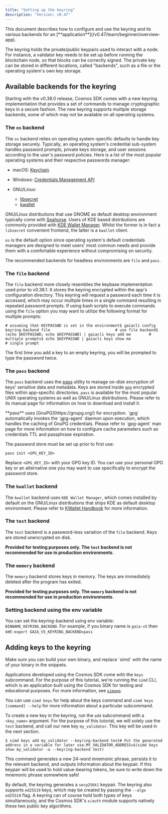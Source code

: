 ```yaml
---
title: "Setting up the keyring"
description: "Version: v0.47"
---
```


<Note>
  This document describes how to configure and use the keyring and its various backends for an [**application**](/v0.47/learn/beginner/overview-app).
</Note>

The keyring holds the private/public keypairs used to interact with a node. For instance, a validator key needs to be set up before running the blockchain node, so that blocks can be correctly signed. The private key can be stored in different locations, called "backends", such as a file or the operating system's own key storage.

## Available backends for the keyring[​](#available-backends-for-the-keyring "Direct link to Available backends for the keyring")

Starting with the v0.38.0 release, Cosmos SDK comes with a new keyring implementation that provides a set of commands to manage cryptographic keys in a secure fashion. The new keyring supports multiple storage backends, some of which may not be available on all operating systems.

### The `os` backend[​](#the-os-backend "Direct link to the-os-backend")

The `os` backend relies on operating system-specific defaults to handle key storage securely. Typically, an operating system's credential sub-system handles password prompts, private keys storage, and user sessions according to the user's password policies. Here is a list of the most popular operating systems and their respective passwords manager:

* macOS: [Keychain](https://support.apple.com/en-gb/guide/keychain-access/welcome/mac)

* Windows: [Credentials Management API](https://docs.microsoft.com/en-us/windows/win32/secauthn/credentials-management)

* GNU/Linux:

  * [libsecret](https://gitlab.gnome.org/GNOME/libsecret)
  * [kwallet](https://api.kde.org/frameworks/kwallet/html/index.html)

GNU/Linux distributions that use GNOME as default desktop environment typically come with [Seahorse](https://wiki.gnome.org/Apps/Seahorse). Users of KDE based distributions are commonly provided with [KDE Wallet Manager](https://userbase.kde.org/KDE_Wallet_Manager). Whilst the former is in fact a `libsecret` convenient frontend, the latter is a `kwallet` client.

`os` is the default option since operating system's default credentials managers are designed to meet users' most common needs and provide them with a comfortable experience without compromising on security.

The recommended backends for headless environments are `file` and `pass`.

### The `file` backend[​](#the-file-backend "Direct link to the-file-backend")

The `file` backend more closely resembles the keybase implementation used prior to v0.38.1. It stores the keyring encrypted within the app's configuration directory. This keyring will request a password each time it is accessed, which may occur multiple times in a single command resulting in repeated password prompts. If using bash scripts to execute commands using the `file` option you may want to utilize the following format for multiple prompts:

```
# assuming that KEYPASSWD is set in the environment$ gaiacli config keyring-backend file                             # use file backend$ (echo $KEYPASSWD; echo $KEYPASSWD) | gaiacli keys add me        # multiple prompts$ echo $KEYPASSWD | gaiacli keys show me                          # single prompt
```

<Check>
  The first time you add a key to an empty keyring, you will be prompted to type the password twice.
</Check>

### The `pass` backend[​](#the-pass-backend "Direct link to the-pass-backend")

The `pass` backend uses the [pass](https://www.passwordstore.org/) utility to manage on-disk encryption of keys' sensitive data and metadata. Keys are stored inside `gpg` encrypted files within app-specific directories. `pass` is available for the most popular UNIX operating systems as well as GNU/Linux distributions. Please refer to its manual page for information on how to download and install it.

<Check>
  **pass** uses [GnuPG](https://gnupg.org/) for encryption. `gpg` automatically invokes the `gpg-agent` daemon upon execution, which handles the caching of GnuPG credentials. Please refer to `gpg-agent` man page for more information on how to configure cache parameters such as credentials TTL and passphrase expiration.
</Check>

The password store must be set up prior to first use:

```
pass init <GPG_KEY_ID>
```

Replace `<GPG_KEY_ID>` with your GPG key ID. You can use your personal GPG key or an alternative one you may want to use specifically to encrypt the password store.

### The `kwallet` backend[​](#the-kwallet-backend "Direct link to the-kwallet-backend")

The `kwallet` backend uses `KDE Wallet Manager`, which comes installed by default on the GNU/Linux distributions that ships KDE as default desktop environment. Please refer to [KWallet Handbook](https://docs.kde.org/stable5/en/kdeutils/kwallet5/index.html) for more information.

### The `test` backend[​](#the-test-backend "Direct link to the-test-backend")

The `test` backend is a password-less variation of the `file` backend. Keys are stored unencrypted on disk.

**Provided for testing purposes only. The `test` backend is not recommended for use in production environments**.

### The `memory` backend[​](#the-memory-backend "Direct link to the-memory-backend")

The `memory` backend stores keys in memory. The keys are immediately deleted after the program has exited.

**Provided for testing purposes only. The `memory` backend is not recommended for use in production environments**.

### Setting backend using the env variable[​](#setting-backend-using-the-env-variable "Direct link to Setting backend using the env variable")

You can set the keyring-backend using env variable: `BINNAME_KEYRING_BACKEND`. For example, if you binary name is `gaia-v5` then set: `export GAIA_V5_KEYRING_BACKEND=pass`

## Adding keys to the keyring[​](#adding-keys-to-the-keyring "Direct link to Adding keys to the keyring")

<Warning>
  Make sure you can build your own binary, and replace `simd` with the name of your binary in the snippets.
</Warning>

Applications developed using the Cosmos SDK come with the `keys` subcommand. For the purpose of this tutorial, we're running the `simd` CLI, which is an application built using the Cosmos SDK for testing and educational purposes. For more information, see [`simapp`](https://github.com/cosmos/cosmos-sdk/tree/main/simapp).

You can use `simd keys` for help about the keys command and `simd keys [command] --help` for more information about a particular subcommand.

To create a new key in the keyring, run the `add` subcommand with a `<key_name>` argument. For the purpose of this tutorial, we will solely use the `test` backend, and call our new key `my_validator`. This key will be used in the next section.

```
$ simd keys add my_validator --keyring-backend test# Put the generated address in a variable for later use.MY_VALIDATOR_ADDRESS=$(simd keys show my_validator -a --keyring-backend test)
```

This command generates a new 24-word mnemonic phrase, persists it to the relevant backend, and outputs information about the keypair. If this keypair will be used to hold value-bearing tokens, be sure to write down the mnemonic phrase somewhere safe!

By default, the keyring generates a `secp256k1` keypair. The keyring also supports `ed25519` keys, which may be created by passing the `--algo ed25519` flag. A keyring can of course hold both types of keys simultaneously, and the Cosmos SDK's `x/auth` module supports natively these two public key algorithms.
